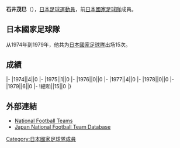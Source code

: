 {{Infobox football biography
|name=石井茂巳
|image=
|fullname=石井茂巳
|birth_date={{Birth date and age|1951|7|7}}
|cityofbirth=
|countryofbirth=[[日本|日本]]
|height=1.78 m
|position=[[後衛_(足球)|後衛]]
|currentclub=
|years=1976-1986
|clubs=[[JEF聯市原·千葉|古河電工]]
|caps(goals)=
|nationalyears=1974-1979
|nationalteam=[[日本國家足球隊|日本]]
|nationalcaps(goals)=15 (0)
}}
'''石井茂巳'''（{{Bd|1951年|7月7日||}}），[[日本|日本]][[足球|足球]][[運動員|運動員]]，前[[日本國家足球隊|日本國家足球隊]]成員。

==日本國家足球隊==
从1974年到1979年，他共为[[日本國家足球隊|日本國家足球隊]]出场15次。

==成績==
{{Football player national team statistics|JPN}}
|-
|1974||4||0
|-
|1975||1||0
|-
|1976||0||0
|-
|1977||4||0
|-
|1978||0||0
|-
|1979||6||0
|-
!總和||15||0
|}

==外部連結==
{{Reflist}}
*[http://www.national-football-teams.com/v2/player.php?id=38255 National Football Teams] {{Wayback|url=http://www.national-football-teams.com/v2/player.php?id=38255 |date=20121015195457 }}
*[https://web.archive.org/web/20131105133805/http://www.japannationalfootballteam.com/en/players/ishii_shigemi.html Japan National Football Team Database]

{{Japan-sport-bio-stub}}
{{Soccer-player-stub}}
[[Category:日本國家足球隊成員|Category:日本國家足球隊成員]]